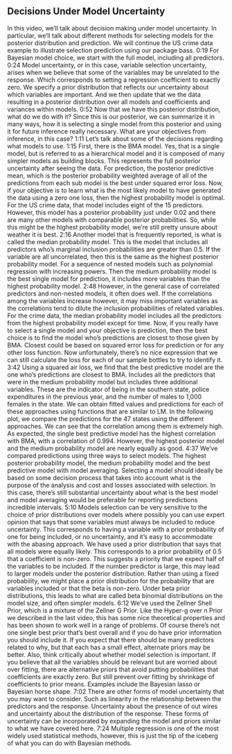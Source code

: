 ## Decisions Under Model Uncertainty

In this video, we'll talk about decision making under model uncertainty. In particular, we'll talk about different methods for selecting models for the posterior distribution and prediction. We will continue the US crime data example to illustrate selection prediction using our package bass. 
0:19
For Bayesian model choice, we start with the full model, including all predictors. 
0:24
Model uncertainty, or in this case, variable selection uncertainty, arises when we believe that some of the variables may be unrelated to the response. Which corresponds to setting a regression coefficient to exactly zero. We specify a prior distribution that reflects our uncertainty about which variables are important. And we then update that we the data resulting in a posterior distribution over all models and coefficients and variances within models. 
0:52
Now that we have this posterior distribution, what do we do with it? Since this is our posterior, we can summarize it in many ways, how it is selecting a single model from this posterior and using it for future inference really necessary. What are your objectives from inference, in this case? 
1:11
Let's talk about some of the decisions regarding what models to use. 
1:15
First, there is the BMA model. Yes, that is a single model, but is referred to as a hierarchical model and it is composed of many simpler models as building blocks. This represents the full posterior uncertainty after seeing the data. For prediction, the posterior predictive mean, which is the posterior probability weighted average of all of the predictions from each sub model is the best under squared error loss. Now, if your objective is to learn what is the most likely model to have generated the data using a zero one loss, then the highest probability model is optimal. For the US crime data, that model includes eight of the 15 predictors. However, this model has a posterior probability just under 0.02 and there are many other models with comparable posterior probabilities. So, while this might be the highest probability model, we're still pretty unsure about weather it is best. 
2:16
Another model that is frequently reported, is what is called the median probability model. This is the model that includes all predictors who's marginal inclusion probabilities are greater than 0.5. If the variable are all uncorrelated, then this is the same as the highest posterior probability model. For a sequence of nested models such as polynomial regression with increasing powers. Then the medium probability model is the best single model for prediction, it includes more variables than the highest probability model. 
2:48
However, in the general case of correlated predictors and non-nested models, it often does well. If the correlations among the variables increase however, it may miss important variables as the correlations tend to dilute the inclusion probabilities of related variables. For the crime data, the median probability model includes all the predictors from the highest probability model except for time. Now, if you really have to select a single model and your objective is prediction, then the best choice is to find the model who's predictions are closest to those given by BMA. Closest could be based on squared error loss for prediction or for any other loss function. Now unfortunately, there's no nice expression that we can still calculate the loss for each of our sample bottles to try to identify it. 
3:42
Using a squared air loss, we find that the best predictive model are the one who's predictions are closest to BMA. Includes all the predictors that were in the medium probability model but includes three additional variables. These are the indicator of being in the southern state, police expenditures in the previous year, and the number of males to 1,000 females in the state. We can obtain fitted values and predictions for each of these approaches using functions that are similar to LM. In the following plot, we compare the predictions for the 47 states using the different approaches. We can see that the correlation among them is extremely high. As expected, the single best predictive model has the highest correlation with BMA, with a correlation of 0.994. However, the highest posterior model and the medium probability model are nearly equally as good. 
4:37
We've compared predictions using three ways to select models. The highest posterior probability model, the medium probability model and the best predictive model with model averaging. Selecting a model should ideally be based on some decision process that takes into account what is the purpose of the analysis and cost and losses associated with selection. In this case, there's still substantial uncertainty about what is the best model and model averaging would be preferable for reporting predictions incredible intervals. 
5:10
Models selection can be very sensitive to the choice of prior distributions over models where possibly you can use expert opinion that says that some variables must always be included to reduce uncertainty. This corresponds to having a variable with a prior probability of one for being included, or no uncertainty, and it's easy to accommodate with the abasing approach. We have used a prior distribution that says that all models were equally likely. This corresponds to a prior probability of 0.5 that a coefficient is non-zero. This suggests a priority that we expect half of the variables to be included. If the number predictor is large, this may lead to larger models under the posterior distribution. Rather than using a fixed probability, we might place a prior distribution for the probability that are variables included or that the beta is non-zero. Under beta prior distributions, this leads to what are called beta binomial distributions on the model size, and often simpler models. 
6:12
We've used the Zellner Shell Prior, which is a mixture of the Zellner G Prior. Like the Hyper-g over n Prior we described in the last video, this has some nice theoretical properties and has been shown to work well in a range of problems. Of course there's not one single best prior that's best overall and if you do have prior information you should include it. If you expect that there should be many predictors related to why, but that each has a small effect, alternate priors may be better. Also, think critically about whether model selection is important. If you believe that all the variables should be relevant but are worried about over fitting, there are alternative priors that avoid putting probabilities that coefficients are exactly zero. But still prevent over fitting by shrinkage of coefficients to prior means. Examples include the Bayesian lasso or Bayesian horse shape. 
7:02
There are other forms of model uncertainty that you may want to consider. Such as linearity in the relationship between the predictors and the response. Uncertainty about the presence of out wires and uncertainty about the distribution of the response. These forms of uncertainty can be incorporated by expanding the model and priors similar to what we have covered here. 
7:24
Multiple regression is one of the most widely used statistical methods, however, this is just the tip of the iceberg of what you can do with Bayesian methods. 
